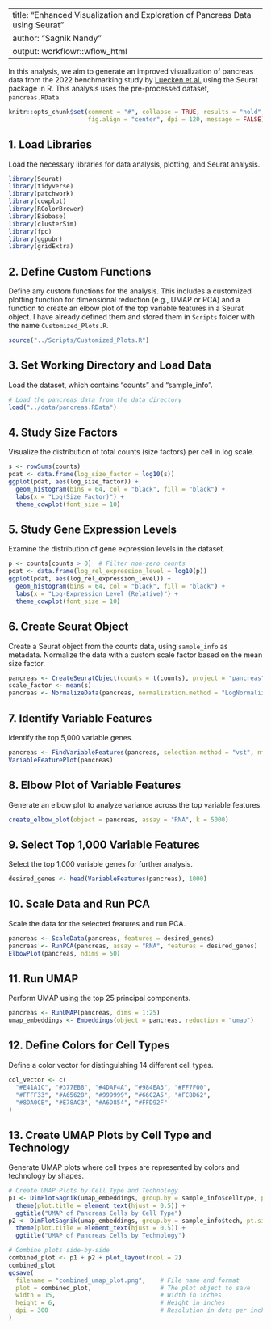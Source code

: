 
---
title: "Enhanced Visualization and Exploration of Pancreas Data using Seurat"
author: "Sagnik Nandy"
output: workflowr::wflow_html
---

In this analysis, we aim to generate an improved visualization of
pancreas data from the 2022 benchmarking study by
[Luecken et al.][luecken-2022] using the Seurat package in R. This
analysis uses the pre-processed dataset, `pancreas.RData`.

```r
knitr::opts_chunk$set(comment = "#", collapse = TRUE, results = "hold", 
                      fig.align = "center", dpi = 120, message = FALSE)
```

## 1. Load Libraries

Load the necessary libraries for data analysis, plotting, and Seurat
analysis.

```r
library(Seurat)
library(tidyverse)
library(patchwork)
library(cowplot)
library(RColorBrewer)
library(Biobase)
library(clusterSim)
library(fpc)
library(ggpubr)
library(gridExtra)
```

## 2. Define Custom Functions

Define any custom functions for the analysis. This includes a
customized plotting function for dimensional reduction (e.g., UMAP or
PCA) and a function to create an elbow plot of the top variable
features in a Seurat object. I have already defined them and stored them in `Scripts` folder with the name `Customized_Plots.R`.

```r
source("../Scripts/Customized_Plots.R")
```

## 3. Set Working Directory and Load Data

Load the dataset, which contains "counts" and "sample_info".

```r
# Load the pancreas data from the data directory
load("../data/pancreas.RData")
```

## 4. Study Size Factors

Visualize the distribution of total counts (size factors) per cell in
log scale.

```r
s <- rowSums(counts)
pdat <- data.frame(log_size_factor = log10(s))
ggplot(pdat, aes(log_size_factor)) +
  geom_histogram(bins = 64, col = "black", fill = "black") +
  labs(x = "Log(Size Factor)") +
  theme_cowplot(font_size = 10)
```

## 5. Study Gene Expression Levels

Examine the distribution of gene expression levels in the dataset.

```r
p <- counts[counts > 0]  # Filter non-zero counts
pdat <- data.frame(log_rel_expression_level = log10(p))
ggplot(pdat, aes(log_rel_expression_level)) +
  geom_histogram(bins = 64, col = "black", fill = "black") +
  labs(x = "Log-Expression Level (Relative)") +
  theme_cowplot(font_size = 10)
```

## 6. Create Seurat Object

Create a Seurat object from the counts data, using `sample_info` as
metadata. Normalize the data with a custom scale factor based on the
mean size factor.

```r
pancreas <- CreateSeuratObject(counts = t(counts), project = "pancreas", meta.data = sample_info)
scale_factor <- mean(s)
pancreas <- NormalizeData(pancreas, normalization.method = "LogNormalize", scale.factor = scale_factor)
```

## 7. Identify Variable Features

Identify the top 5,000 variable genes.

```r
pancreas <- FindVariableFeatures(pancreas, selection.method = "vst", nfeatures = 5000)
VariableFeaturePlot(pancreas)
```

## 8. Elbow Plot of Variable Features

Generate an elbow plot to analyze variance across the top variable features.

```r
create_elbow_plot(object = pancreas, assay = "RNA", k = 5000)
```

## 9. Select Top 1,000 Variable Features

Select the top 1,000 variable genes for further analysis.

```r
desired_genes <- head(VariableFeatures(pancreas), 1000)
```

## 10. Scale Data and Run PCA

Scale the data for the selected features and run PCA.

```r
pancreas <- ScaleData(pancreas, features = desired_genes)
pancreas <- RunPCA(pancreas, assay = "RNA", features = desired_genes)
ElbowPlot(pancreas, ndims = 50)
```

## 11. Run UMAP

Perform UMAP using the top 25 principal components.

```r
pancreas <- RunUMAP(pancreas, dims = 1:25)
umap_embeddings <- Embeddings(object = pancreas, reduction = "umap")
```

## 12. Define Colors for Cell Types

Define a color vector for distinguishing 14 different cell types.

```r
col_vector <- c(
  "#E41A1C", "#377EB8", "#4DAF4A", "#984EA3", "#FF7F00",
  "#FFFF33", "#A65628", "#999999", "#66C2A5", "#FC8D62",
  "#8DA0CB", "#E78AC3", "#A6D854", "#FFD92F"
)
```

## 13. Create UMAP Plots by Cell Type and Technology

Generate UMAP plots where cell types are represented by colors and
technology by shapes.

```r
# Create UMAP Plots by Cell Type and Technology
p1 <- DimPlotSagnik(umap_embeddings, group.by = sample_info$celltype, pt.size = 0.04, cols = col_vector) +
  theme(plot.title = element_text(hjust = 0.5)) +
  ggtitle("UMAP of Pancreas Cells by Cell Type")
p2 <- DimPlotSagnik(umap_embeddings, group.by = sample_info$tech, pt.size = 0.04, cols = col_vector) +
  theme(plot.title = element_text(hjust = 0.5)) +
  ggtitle("UMAP of Pancreas Cells by Technology")

# Combine plots side-by-side
combined_plot <- p1 + p2 + plot_layout(ncol = 2)
combined_plot
ggsave(
  filename = "combined_umap_plot.png",    # File name and format
  plot = combined_plot,                   # The plot object to save
  width = 15,                             # Width in inches
  height = 6,                             # Height in inches
  dpi = 300                               # Resolution in dots per inch (for high-quality output)
)
```

[luecken-2022]: https://doi.org/10.1038/s41592-021-01336-8
